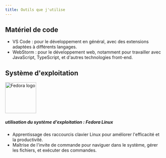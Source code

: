 ```yaml
---
title: Outils que j'utilise
---
```


## Matériel de code

- VS Code : pour le développement en général, avec des extensions adaptées à différents langages.
- WebStorm : pour le développement web, notamment pour travailler avec JavaScript, TypeScript, et d'autres technologies
  front-end.


## Système d'exploitation


<Image src="/dossier-formation/Fedora-Logo.png" alt="Fedora logo" width="100px" height="100px"/>

##### utilisation du système d'exploitation : Fedora Linux

- Apprentissage des raccourcis clavier Linux pour améliorer l'efficacité et la productivité.
- Maîtrise de l'invite de commande pour naviguer dans le système, gérer les fichiers, et exécuter des commandes.